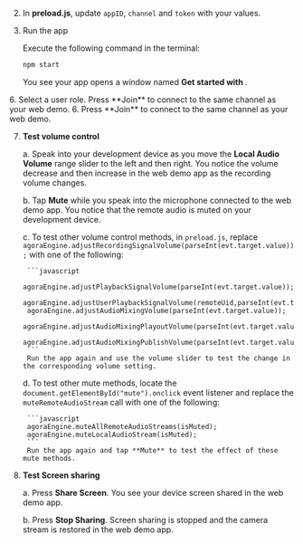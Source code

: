 <PlatformWrapper platform="electron">

2.  In **preload.js**, update `appID`, `channel` and `token` with your values.

3.  Run the app
    
    Execute the following command in the terminal:
    ```bash
    npm start
    ```
    You see your app opens a window named **Get started with <Vpd k="PRODUCT" />**.
<ProductWrapper product="interactive-live-streaming">
6. Select a user role. Press **Join** to connect to the same channel as your web demo.
</ProductWrapper>

<ProductWrapper product="video-calling">
6. Press **Join** to connect to the same channel as your web demo.
</ProductWrapper>

7. **Test volume control**

    a. Speak into your development device as you move the **Local Audio Volume** range slider to the left and then right. You notice the volume decrease and then increase in the web demo app as the recording volume changes.

    b. Tap **Mute** while you speak into the microphone connected to the web demo app.
        You notice that the remote audio is muted on your development device.

    c. To test other volume control methods, in `preload.js`, replace `agoraEngine.adjustRecordingSignalVolume(parseInt(evt.target.value));` with one of the following:

        ```javascript
        agoraEngine.adjustPlaybackSignalVolume(parseInt(evt.target.value));
        agoraEngine.adjustUserPlaybackSignalVolume(remoteUid,parseInt(evt.target.value));
        agoraEngine.adjustAudioMixingVolume(parseInt(evt.target.value));
        agoraEngine.adjustAudioMixingPlayoutVolume(parseInt(evt.target.value));
        agoraEngine.adjustAudioMixingPublishVolume(parseInt(evt.target.value));
        ```
        Run the app again and use the volume slider to test the change in the corresponding volume setting.

    d. To test other mute methods, locate the `document.getElementById("mute").onclick` event listener and replace the `muteRemoteAudioStream` call with one of the following:

        ```javascript
        agoraEngine.muteAllRemoteAudioStreams(isMuted);
        agoraEngine.muteLocalAudioStream(isMuted);
        ```
        Run the app again and tap **Mute** to test the effect of these mute methods.

6. **Test Screen sharing**

    a. Press **Share Screen**. You see your device screen shared in the web demo app.

    b. Press **Stop Sharing**. Screen sharing is stopped and the camera stream is restored in the web demo app.

</PlatformWrapper>
